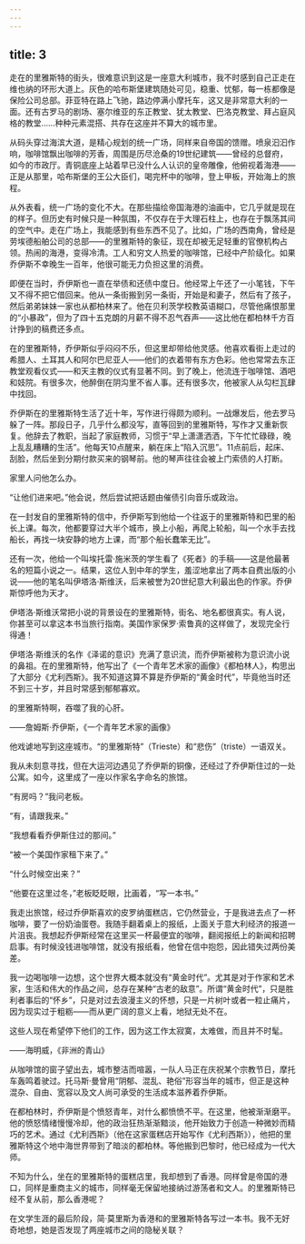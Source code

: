 ```yaml
---
---
---
```

title: 3
---




走在的里雅斯特的街头，很难意识到这是一座意大利城市，我不时感到自己正走在维也纳的环形大道上。灰色的哈布斯堡建筑随处可见，稳重、忧郁，每一栋都像是保险公司总部。菲亚特在路上飞驰，路边停满小摩托车，这又是非常意大利的一面。还有古罗马的剧场、塞尔维亚的东正教堂、犹太教堂、巴洛克教堂、拜占庭风格的教堂……种种元素混搭、共存在这座并不算大的城市里。

从码头穿过海滨大道，是精心规划的统一广场，同样来自帝国的馈赠。喷泉汩汩作响，咖啡馆飘出咖啡的芳香，周围是历尽沧桑的19世纪建筑——曾经的总督府，如今的市政厅。青铜底座上站着早已没什么人认识的皇帝雕像，他俯视着海港——正是从那里，哈布斯堡的王公大臣们，喝完杯中的咖啡，登上甲板，开始海上的旅程。

从外表看，统一广场的变化不大。在那些描绘帝国海港的油画中，它几乎就是现在的样子。但历史有时候只是一种氛围，不仅存在于大理石柱上，也存在于飘荡其间的空气中。走在广场上，我能感到有些东西不见了。比如，广场的西南角，曾经是劳埃德船舶公司的总部——的里雅斯特的象征，现在却被无足轻重的官僚机构占领。热闹的海港，变得冷清。工人和穷文人热爱的咖啡馆，已经中产阶级化。如果乔伊斯不幸晚生一百年，他很可能无力负担这里的消费。

即便在当时，乔伊斯也一直在举债和还债中度日。他经常上午还了一小笔钱，下午又不得不把它借回来。他从一条街搬到另一条街，开始是和妻子，然后有了孩子，然后弟弟妹妹一家也从都柏林来了。他在贝利茨学校教英语糊口，尽管他痛恨那里的“小暴政”，但为了四十五克朗的月薪不得不忍气吞声——这比他在都柏林千方百计挣到的稿费还多点。

在的里雅斯特，乔伊斯似乎闷闷不乐，但这里却带给他灵感。他喜欢看街上走过的希腊人、土耳其人和阿尔巴尼亚人——他们的衣着带有东方色彩。他也常常去东正教堂观看仪式——和天主教的仪式有显著不同。到了晚上，他流连于咖啡馆、酒吧和妓院。有很多次，他醉倒在阴沟里不省人事。还有很多次，他被家人从勾栏瓦肆中找回。

乔伊斯在的里雅斯特生活了近十年，写作进行得颇为顺利。一战爆发后，他去罗马躲了一阵。那段日子，几乎什么都没写，直等回到的里雅斯特，写作才又重新恢复。他辞去了教职，当起了家庭教师，习惯于“早上潇潇洒洒，下午忙忙碌碌，晚上乱乱糟糟的生活”。他每天10点醒来，躺在床上“陷入沉思”。11点前后，起床、刮脸，然后坐到分期付款买来的钢琴前。他的琴声往往会被上门索债的人打断。

家里人问他怎么办。

“让他们进来吧。”他会说，然后尝试把话题由催债引向音乐或政治。

在一封发自的里雅斯特的信中，乔伊斯写到他给一个往返于的里雅斯特和巴里的船长上课。每次，他都要穿过大半个城市，换上小船，再爬上轮船，叫一个水手去找船长，再找一块安静的地方上课，而“那个船长蠢笨无比”。

还有一次，他给一个叫埃托雷·施米茨的学生看了《死者》的手稿——这是他最著名的短篇小说之一。结果，这位人到中年的学生，羞涩地拿出了两本自费出版的小说——他的笔名叫伊塔洛·斯维沃，后来被誉为20世纪意大利最出色的作家。乔伊斯惊呼他为天才。

伊塔洛·斯维沃常把小说的背景设在的里雅斯特，街名、地名都很真实。有人说，你甚至可以拿这本书当旅行指南。美国作家保罗·索鲁真的这样做了，发现完全行得通！

伊塔洛·斯维沃的名作《泽诺的意识》充满了意识流，而乔伊斯被称为意识流小说的鼻祖。在的里雅斯特，他写出了《一个青年艺术家的画像》《都柏林人》，构思出了大部分《尤利西斯》。我不知道这算不算是乔伊斯的“黄金时代”，毕竟他当时还不到三十岁，并且时常感到郁郁寡欢。

的里雅斯特啊，吞噬了我的心肝。

——詹姆斯·乔伊斯，《一个青年艺术家的画像》

他戏谑地写到这座城市。“的里雅斯特”（Trieste）和“悲伤”（triste）一语双关。

我从未刻意寻找，但在大运河边遇见了乔伊斯的铜像，还经过了乔伊斯住过的一处公寓。如今，这里成了一座以作家名字命名的旅馆。

“有房吗？”我问老板。

“有，请跟我来。”

“我想看看乔伊斯住过的那间。”

“被一个美国作家租下来了。”

“什么时候空出来？”

“他要在这里过冬，”老板眨眨眼，比画着，“写一本书。”

我走出旅馆，经过乔伊斯喜欢的皮罗纳蛋糕店，它仍然营业，于是我进去点了一杯咖啡，要了一份奶油蛋卷。我随手翻着桌上的报纸，上面关于意大利经济的报道一片沮丧。我想起乔伊斯经常在这里买一杯最便宜的咖啡，翻阅报纸上的新闻和招聘启事。有时候没钱进咖啡馆，就没有报纸看，他曾在信中抱怨，因此错失过两份美差。

我一边喝咖啡一边想，这个世界大概本就没有“黄金时代”。尤其是对于作家和艺术家，生活和伟大的作品之间，总存在某种“古老的敌意”。所谓“黄金时代”，只是胜利者事后的“怀乡”，只是对过去浪漫主义的怀想，只是一片树叶或者一粒止痛片，因为现实过于粗粝——而从更广阔的意义上看，地狱无处不在。

这些人现在希望停下他们的工作，因为这工作太寂寞，太难做，而且并不时髦。

——海明威，《非洲的青山》

从咖啡馆的窗子望出去，城市整洁而喧嚣，一队人马正在庆祝某个宗教节日，摩托车轰鸣着驶过。托马斯·曼曾用“阴郁、混乱、艳俗”形容当年的城市，但正是这种混杂、自由、宽容以及文人尚可承受的生活成本滋养着乔伊斯。

在都柏林时，乔伊斯是个愤怒青年，对什么都愤愤不平。在这里，他被渐渐磨平。他的愤怒情绪慢慢冷却，他的政治狂热渐渐黯淡，他开始致力于创造一种微妙而精巧的艺术。通过《尤利西斯》（他在这家蛋糕店开始写作《尤利西斯》），他把的里雅斯特这个地中海世界带到了暗淡的都柏林。等他搬到巴黎时，他已经成为一代大师。

不知为什么，坐在的里雅斯特的蛋糕店里，我却想到了香港。同样曾是帝国的港口，同样是重商主义的城市，同样毫无保留地接纳过游荡者和文人。的里雅斯特已经不复从前，那么香港呢？

在文学生涯的最后阶段，简·莫里斯为香港和的里雅斯特各写过一本书。我不无好奇地想，她是否发现了两座城市之间的隐秘关联？